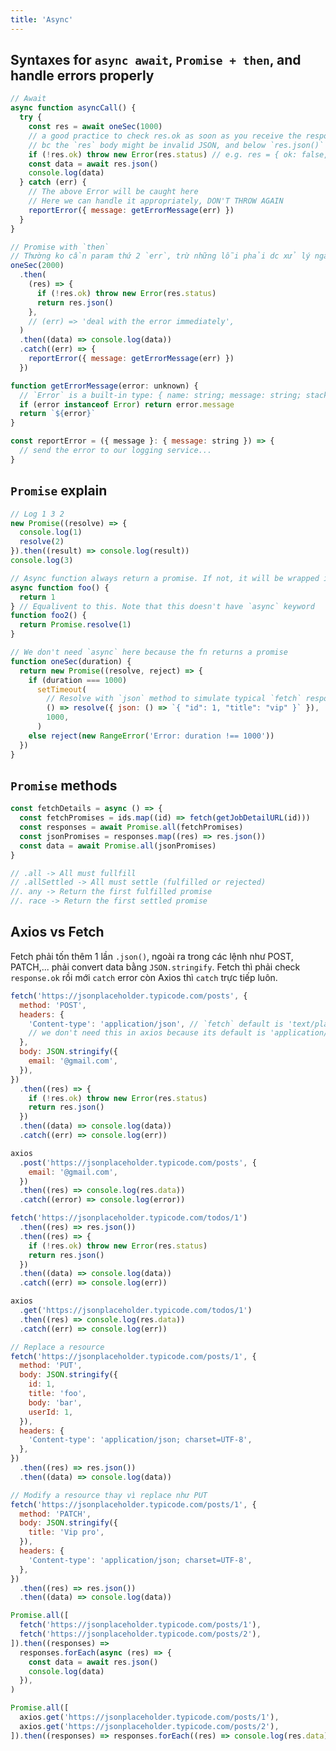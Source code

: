 ```yaml
---
title: 'Async'
---
```



## Syntaxes for `async await`, `Promise + then`, and handle errors properly

```js
// Await
async function asyncCall() {
  try {
    const res = await oneSec(1000)
    // a good practice to check res.ok as soon as you receive the response from a fetch call,
    // bc the `res` body might be invalid JSON, and below `res.json()` will lead to an error
    if (!res.ok) throw new Error(res.status) // e.g. res = { ok: false, status: 404, statusText: "Not Found"}
    const data = await res.json()
    console.log(data)
  } catch (err) {
    // The above Error will be caught here
    // Here we can handle it appropriately, DON'T THROW AGAIN
    reportError({ message: getErrorMessage(err) })
  }
}

// Promise with `then`
// Thường ko cần param thứ 2 `err`, trừ những lỗi phải dc xử lý ngay lập tức.
oneSec(2000)
  .then(
    (res) => {
      if (!res.ok) throw new Error(res.status)
      return res.json()
    },
    // (err) => 'deal with the error immediately',
  )
  .then((data) => console.log(data))
  .catch((err) => {
    reportError({ message: getErrorMessage(err) })
  })

function getErrorMessage(error: unknown) {
  // `Error` is a built-in type: { name: string; message: string; stack?: string }
  if (error instanceof Error) return error.message
  return `${error}`
}

const reportError = ({ message }: { message: string }) => {
  // send the error to our logging service...
}
```

## `Promise` explain

```js
// Log 1 3 2
new Promise((resolve) => {
  console.log(1)
  resolve(2)
}).then((result) => console.log(result))
console.log(3)

// Async function always return a promise. If not, it will be wrapped in a Promise
async function foo() {
  return 1
} // Equalivent to this. Note that this doesn't have `async` keyword
function foo2() {
  return Promise.resolve(1)
}

// We don't need `async` here because the fn returns a promise
function oneSec(duration) {
  return new Promise((resolve, reject) => {
    if (duration === 1000)
      setTimeout(
        // Resolve with `json` method to simulate typical `fetch` response
        () => resolve({ json: () => `{ "id": 1, "title": "vip" }` }),
        1000,
      )
    else reject(new RangeError('Error: duration !== 1000'))
  })
}
```

## `Promise` methods

```js
const fetchDetails = async () => {
  const fetchPromises = ids.map((id) => fetch(getJobDetailURL(id)))
  const responses = await Promise.all(fetchPromises)
  const jsonPromises = responses.map((res) => res.json())
  const data = await Promise.all(jsonPromises)
}

// .all -> All must fullfill
// .allSettled -> All must settle (fulfilled or rejected)
//. any -> Return the first fulfilled promise
//. race -> Return the first settled promise
```

## Axios vs Fetch

Fetch phải tốn thêm 1 lần `.json()`, ngoài ra trong các lệnh như POST, PATCH,... phải convert data bằng `JSON.stringify`. Fetch thì phải check `response.ok` rồi mới `catch` error còn Axios thì `catch` trực tiếp luôn.

<Tabs>
  <TabItem value="POST" label="POST">

```js
fetch('https://jsonplaceholder.typicode.com/posts', {
  method: 'POST',
  headers: {
    'Content-type': 'application/json', // `fetch` default is 'text/plain'
    // we don't need this in axios because its default is 'application/json'
  },
  body: JSON.stringify({
    email: '@gmail.com',
  }),
})
  .then((res) => {
    if (!res.ok) throw new Error(res.status)
    return res.json()
  })
  .then((data) => console.log(data))
  .catch((err) => console.log(err))

axios
  .post('https://jsonplaceholder.typicode.com/posts', {
    email: '@gmail.com',
  })
  .then((res) => console.log(res.data))
  .catch((error) => console.log(error))
```

  </TabItem>
  
  <TabItem value="GET" label="GET">

```js
fetch('https://jsonplaceholder.typicode.com/todos/1')
  .then((res) => res.json())
  .then((res) => {
    if (!res.ok) throw new Error(res.status)
    return res.json()
  })
  .then((data) => console.log(data))
  .catch((err) => console.log(err))

axios
  .get('https://jsonplaceholder.typicode.com/todos/1')
  .then((res) => console.log(res.data))
  .catch((err) => console.log(err))
```

  </TabItem>

  <TabItem value="PUT" label="PUT">

```js
// Replace a resource
fetch('https://jsonplaceholder.typicode.com/posts/1', {
  method: 'PUT',
  body: JSON.stringify({
    id: 1,
    title: 'foo',
    body: 'bar',
    userId: 1,
  }),
  headers: {
    'Content-type': 'application/json; charset=UTF-8',
  },
})
  .then((res) => res.json())
  .then((data) => console.log(data))
```

  </TabItem>

  <TabItem value="PATCH" label="PATCH">

```js
// Modify a resource thay vì replace như PUT
fetch('https://jsonplaceholder.typicode.com/posts/1', {
  method: 'PATCH',
  body: JSON.stringify({
    title: 'Vip pro',
  }),
  headers: {
    'Content-type': 'application/json; charset=UTF-8',
  },
})
  .then((res) => res.json())
  .then((data) => console.log(data))
```

  </TabItem>

  <TabItem value="Concurrent" label="Concurrent">

```js
Promise.all([
  fetch('https://jsonplaceholder.typicode.com/posts/1'),
  fetch('https://jsonplaceholder.typicode.com/posts/2'),
]).then((responses) =>
  responses.forEach(async (res) => {
    const data = await res.json()
    console.log(data)
  }),
)

Promise.all([
  axios.get('https://jsonplaceholder.typicode.com/posts/1'),
  axios.get('https://jsonplaceholder.typicode.com/posts/2'),
]).then((responses) => responses.forEach((res) => console.log(res.data)))
```

  </TabItem>

</Tabs>
